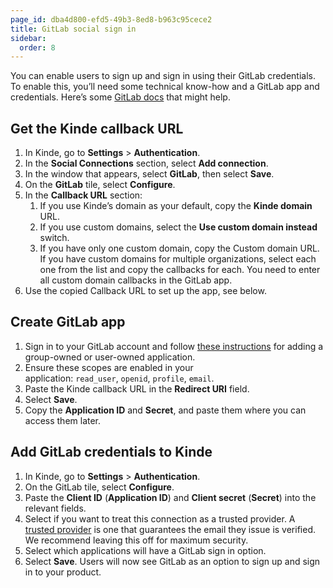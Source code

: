 ```yaml
---
page_id: dba4d800-efd5-49b3-8ed8-b963c95cece2
title: GitLab social sign in
sidebar:
  order: 8
---
```


You can enable users to sign up and sign in using their GitLab credentials. To enable this, you’ll need some technical know-how and a GitLab app and credentials. Here’s some [GitLab docs](https://docs.gitlab.com/ee/integration/oauth_provider.html) that might help.

## **Get the Kinde callback URL**

1. In Kinde, go to **Settings** > **Authentication**.
2. In the **Social Connections** section, select **Add connection**.
3. In the window that appears, select **GitLab**, then select **Save**.
4. On the **GitLab** tile, select **Configure**.
5. In the **Callback URL** section:
   1. If you use Kinde’s domain as your default, copy the **Kinde domain** URL.
   2. If you use custom domains, select the **Use custom domain instead** switch.
   3. If you have only one custom domain, copy the Custom domain URL. If you have custom domains for multiple organizations, select each one from the list and copy the callbacks for each. You need to enter all custom domain callbacks in the GitLab app.
6. Use the copied Callback URL to set up the app, see below.

## **Create GitLab app**

1. Sign in to your GitLab account and follow [these instructions](https://docs.gitlab.com/ee/integration/oauth_provider.html) for adding a group-owned or user-owned application.
2. Ensure these scopes are enabled in your application: `read_user`, `openid`, `profile`, `email`.
3. Paste the Kinde callback URL in the **Redirect URI** field.
4. Select **Save**.
5. Copy the **Application ID** and **Secret**, and paste them where you can access them later.

## **Add GitLab credentials to Kinde**

1. In Kinde, go to **Settings** > **Authentication**.
2. On the GitLab tile, select **Configure**.
3. Paste the **Client ID** (**Application ID**) and **Client secret** (**Secret**) into the relevant fields.
4. Select if you want to treat this connection as a trusted provider. A [trusted provider](/authenticate/about-auth/identity-and-verification/) is one that guarantees the email they issue is verified. We recommend leaving this off for maximum security.
5. Select which applications will have a GitLab sign in option.
6. Select **Save**. Users will now see GitLab as an option to sign up and sign in to your product.
